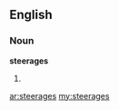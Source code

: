 ==English==

===Noun===
'''steerages'''

# {{plural of|steerage}}

[[ar:steerages]]
[[my:steerages]]
